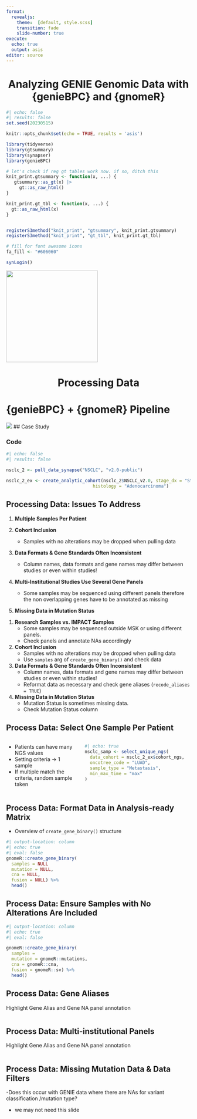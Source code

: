 ```yaml
---
format: 
  revealjs: 
    theme:  [default, style.scss]
    transition: fade
    slide-number: true
execute:
  echo: true 
  output: asis
editor: source
---
```



# Analyzing GENIE Genomic Data with {genieBPC} and {gnomeR} {background-color="#007CBA" style="text-align: center;"}

```r
#| echo: false
#| results: false
set.seed(20230515)

knitr::opts_chunk$set(echo = TRUE, results = 'asis')

library(tidyverse)
library(gtsummary)
library(synapser)
library(genieBPC)

# let's check if reg gt tables work now. if so, ditch this
knit_print.gtsummary <- function(x, ...) {
   gtsummary::as_gt(x) |>
     gt::as_raw_html()
}

knit_print.gt_tbl <- function(x, ...) {
  gt::as_raw_html(x)
} 


registerS3method("knit_print", "gtsummary", knit_print.gtsummary)
registerS3method("knit_print", "gt_tbl", knit_print.gt_tbl)

# fill for font awesome icons
fa_fill <- "#606060"

synLogin()
```

![](images/gnomeR-logo.png){width="250px"}

# Processing Data {background-color="#007CBA" style="text-align: center;"}

# {genieBPC} + {gnomeR} Pipeline

![](images/genie-gnomer-pipline.png)
## Case Study

::: {.panel-tabset}

### Code

```r
#| echo: false
#| results: false

nsclc_2 <- pull_data_synapse("NSCLC", "v2.0-public")

nsclc_2_ex <- create_analytic_cohort(nsclc_2$NSCLC_v2.0, stage_dx = "Stage IV",
                                 histology = "Adenocarcinoma")
```

:::


## Processing Data: Issues To Address

    
1) **Multiple Samples Per Patient**

2)  **Cohort Inclusion**
    -   Samples with no alterations may be dropped when pulling data

3)  **Data Formats & Gene Standards Often Inconsistent**
    -   Column names, data formats and gene names may differ between studies or even within studies!
    
4)  **Multi-Institutional Studies Use Several Gene Panels**
    -   Some samples may be sequenced using different panels therefore the non overlapping genes have to be annotated as missing


5)  **Missing Data in Mutation Status**

    
:::{.notes}
1)  **Research Samples vs. IMPACT Samples**
    -   Some samples may be sequenced outside MSK or using different panels.
    -   [Check panels and annotate NAs accordingly]{.emphasized}
2)  **Cohort Inclusion**
    -   Samples with no alterations may be dropped when pulling data
    -   [Use `samples` arg of `create_gene_binary()` and check data]{.emphasized}
3)  **Data Formats & Gene Standards Often Inconsistent**
    -   Column names, data formats and gene names may differ between studies or even within studies!
    -   [Reformat data as necessary and check gene aliases (`recode_aliases = TRUE`)]{.emphasized}
4)  **Missing Data in Mutation Status**
    -   Mutation Status is sometimes missing data.
    -   [Check Mutation Status column]{.emphasized}
    
:::


## Process Data: Select One Sample Per Patient

:::: {.columns}

::: {.column width="40%"}

- Patients can have many NGS values
- Setting criteria -> 1 sample
- If multiple match the criteria, random sample taken

:::

::: {.column width="60%"}


```r
#| echo: true
nsclc_samp <- select_unique_ngs(
  data_cohort = nsclc_2_ex$cohort_ngs,
  oncotree_code = "LUAD",
  sample_type = "Metastasis",
  min_max_time = "max"
)

```

:::

::::

## Process Data: Format Data in Analysis-ready Matrix

- Overview of `create_gene_binary()` structure

```r
#| output-location: column
#| echo: true
#| eval: false
gnomeR::create_gene_binary(
  samples = NULL
  mutation = NULL,
  cna = NULL,
  fusion = NULL) %>%
  head()
```

## Process Data: Ensure Samples with No Alterations Are Included



```r
#| output-location: column
#| echo: true
#| eval: false

gnomeR::create_gene_binary(
  samples = 
  mutation = gnomeR::mutations,
  cna = gnomeR::cna,
  fusion = gnomeR::sv) %>%
  head()
```


## Process Data: Gene Aliases


Highlight Gene Alias and Gene NA panel annotation

```r

```


## Process Data: Multi-institutional Panels

Highlight Gene Alias and Gene NA panel annotation

```r

```

## Process Data: Missing Mutation Data & Data Filters

-Does this occur with GENIE data where there are NAs for variant classification /mutation type?

- we may not need this slide

